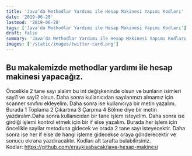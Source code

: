 ```yaml
---
title: 'Java’da Methodlar Yardımı ile Hesap Makinesi Yapımı Kodları'
date: '2019-06-28'
lastmod: '2019-06-28'
tags: ['Java’da Methodlar Yardımı ile Hesap Makinesi Yapımı Kodları']
draft: false
summary: 'Java’da Methodlar Yardımı ile Hesap Makinesi Yapımı Kodları '
images: ['/static/images/twitter-card.png']
---
```

## Bu makalemizde methodlar yardımı ile hesap makinesi yapacağız.
Öncelikle 2 tane sayı alalım bu int değişkeninde olsun ve bunların isimleri sayi1 ve sayi2 olsun. Daha sonra kullanıcıdan sayılarımızı almamız için scanner sınıfını ekleyelim.
Daha sonra ise kullanıcıya bir metin yazalım. Burada 1 Toplama 2 Çıkartma 3 Çarpma 4 Bölme diye bir metin yazdıralım.Daha sonra kullanıcıdan bir tane işlem isteyelim. Daha sonra ise girdiği işlemi kontrol etmek için bir if else yazalım. Burada her işlem için öncelikle sayilar metoduna gidecek ve orada 2 tane sayı isteyecektir. Daha sonra ise her if else de hangi işleme gidecekse oraya gönderecektir ve sonucu ekrana yazdıracaktır.
Kodları alt tarafta bulabilirsiniz.<br/>
Kodlar: https://github.com/eraykisabacak/java-hesap-makinesi

